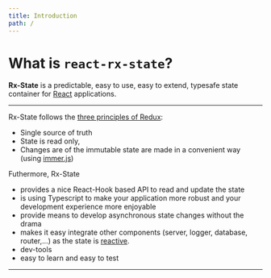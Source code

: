 ```yaml
---
title: Introduction
path: /
---
```



# What is `react-rx-state`?

**Rx-State** is a predictable, easy to use, easy to extend, typesafe state container for [React](https://reactjs.org/) applications.

<hr />

Rx-State follows the [three principles of Redux](https://redux.js.org/introduction/three-principles):

- Single source of truth
- State is read only,
- Changes are of the immutable state are made in a convenient way (using [immer.js](https://github.com/immerjs/immer))

Futhermore, Rx-State

- provides a nice React-Hook based API to read and update the state
- is using Typescript to make your application more robust and your development experience more enjoyable
- provide means to develop asynchronous state changes without the drama
- makes it easy integrate other components (server, logger, database, router,...) as
  the state is [reactive](https://github.com/ReactiveX/rxjs).
- dev-tools
- easy to learn and easy to test

<hr />
